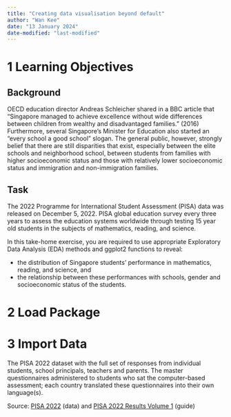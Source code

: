 ```yaml
---
title: "Creating data visualisation beyond default"
author: "Wan Kee"
date: "13 January 2024"
date-modified: "last-modified"
---
```


# 1 Learning Objectives

::: panel-tabset
## Background

OECD education director Andreas Schleicher shared in a BBC article that “Singapore managed to achieve excellence without wide differences between children from wealthy and disadvantaged families.” (2016) Furthermore, several Singapore’s Minister for Education also started an “every school a good school” slogan. The general public, however, strongly belief that there are still disparities that exist, especially between the elite schools and neighborhood school, between students from families with higher socioeconomic status and those with relatively lower socioeconomic status and immigration and non-immigration families.

## Task

The 2022 Programme for International Student Assessment (PISA) data was released on December 5, 2022. PISA global education survey every three years to assess the education systems worldwide through testing 15 year old students in the subjects of mathematics, reading, and science.

In this take-home exercise, you are required to use appropriate Exploratory Data Analysis (EDA) methods and ggplot2 functions to reveal:

-   the distribution of Singapore students’ performance in mathematics, reading, and science, and
-   the relationship between these performances with schools, gender and socioeconomic status of the students.
:::

# 2 Load Package

# 3 Import Data

The PISA 2022 dataset with the full set of responses from individual students, school principals, teachers and parents. The master questionnaires administered to students who sat the computer-based assessment; each country translated these questionnaires into their own language(s).

Source: [PISA 2022](https://www.oecd.org/pisa/data/2022database/) (data) and [PISA 2022 Results Volume 1](https://www.oecd-ilibrary.org/education/pisa-2022-results-volume-i_53f23881-en) (guide)
